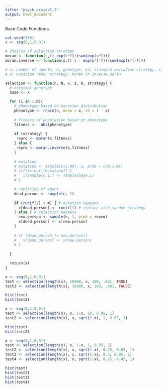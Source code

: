 ```yaml
---
title: "psych project_2"
output: html_document
---
```


Base Code Functions
```r
set.seed(100)
x <- seq(0,1,0.01)

# choices of selection strategy
moran <- function(s,f) exp(s*f)/(sum(exp(s*f)))
moran.inverse <- function(s,f) 1 - exp(s*(-f))/sum(exp(s*(-f)))

# n: number of agents, x: genotype, sd: standard deviation strategy, s: selection strength
# m: mutation rate, strategy: moran or inverse moran

selection <- function(n, N, x, s, m, strategy) {
  # original genotype
  base <- x

  for (i in 1:N){
    # phenotype based on Gaussian distribution
    phenotype <- rnorm(n, mean = x, sd = 1 - x)
    
    # fitness of population based on phenotype
    fitness <- -abs(phenotype)
    
    if (strategy) {
     repro <- moran(s,fitness)
    } else {
     repro <- moran.inverse(s,fitness)
    }
  
    # mutation
    # mutation <- sample(c(1,NA), 1, prob = c(m,1-m))
    # if(!is.null(mutation)) {
    #   x[sample(n,1)] <- sample(base,1)
    # }

    # replacing of agent
    dead.person <- sample(n, 1)
    
    if (runif(1) < m) { # mutation happens
      x[dead.person] <- runif(1) # replace with random strategy
    } else { # selection happens
      new.person <- sample(n, 1, prob = repro)
      x[dead.person] <- x[new.person]
    }
    
    # if (dead.person != new.person){
    #   x[dead.person] <- x[new.person]
    # } 
    
  }
  
  return(x)
}

```

\section{Moran vs Inverse Moran}
```r
x <- seq(0,1,0.01)
test <- selection(length(x), 10000, x, 100, .001, TRUE)
test2 <- selection(length(x), 10000, x, 100, .001, FALSE)

hist(test)
hist(test2)
```

\section{Variance strategy}
```r
x <- seq(0,1,0.01)
test <- selection(length(x), x, 1-x, 10, 0.05, 1)
test2 <- selection(length(x), x, sqrt(1-x), 1, 0.05, 1)

hist(test)
hist(test2)
```

\section{Varying Selection Strength}
```r
x <- seq(0,1,0.01)
test <- selection(length(x), x, 1-x, 1, 0.05, 1)
test2 <- selection(length(x), x, sqrt(1-x), 0.75, 0.05, 1)
test3 <- selection(length(x), x, sqrt(1-x), 0.5, 0.05, 1)
test4 <- selection(length(x), x, sqrt(1-x), 0.25, 0.05, 1)

hist(test)
hist(test2)
hist(test3)
hist(test4)
```

